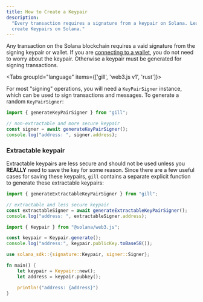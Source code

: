 ```yaml
---
title: How to Create a Keypair
description:
  "Every transaction requires a signature from a keypair on Solana. Learn how to
  create Keypairs on Solana."
---
```


Any transaction on the Solana blockchain requires a vaid signature from the signing keypair or wallet. If you
are [connecting to a wallet](/developers/cookbook/wallets/connect-wallet-react),
you do not need to worry about the keypair. Otherwise a keypair must be
generated for signing transactions.

<Tabs groupId="language" items={['gill', 'web3.js v1', 'rust']}>

<Tab value="gill">

For most "signing" operations, you will need a `KeyPairSigner` instance, which
can be used to sign transactions and messages. To generate a random
`KeyPairSigner`:

```typescript title="TypeScript"
import { generateKeyPairSigner } from "gill";

// non-extractable and more secure keypair
const signer = await generateKeyPairSigner();
console.log("address: ", signer.address);
```

### Extractable keypair

Extractable keypairs are less secure and should not be used unless you
**REALLY** need to save the key for some reason. Since there are a few useful
cases for saving these keypairs, `gill` contains a separate explicit function to
generate these extractable keypairs:

```typescript title="TypeScript"
import { generateExtractableKeyPairSigner } from "gill";

// extractable and less secure keypair
const extractableSigner = await generateExtractableKeyPairSigner();
console.log("address: ", extractableSigner.address);
```

</Tab>

<Tab value="web3.js v1">

```typescript title="TypeScript"
import { Keypair } from "@solana/web3.js";

const keypair = Keypair.generate();
console.log("address:", keypair.publicKey.toBase58());
```

</Tab>


<Tab value="rust">

```rust title="Rust"
use solana_sdk::{signature::Keypair, signer::Signer};

fn main() {
    let keypair = Keypair::new();
    let address = keypair.pubkey();

    println!("address: {address}")
}
```
</Tab>

</Tabs>
